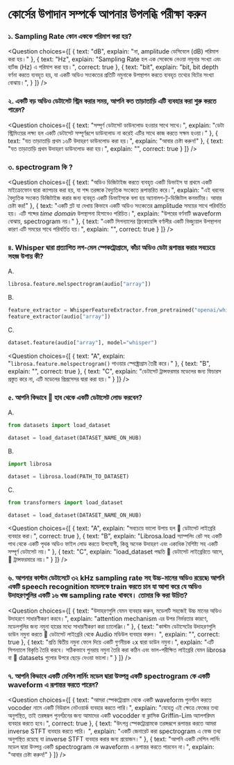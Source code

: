 <!-- DISABLE-FRONTMATTER-SECTIONS -->

# কোর্সের উপাদান সম্পর্কে আপনার উপলব্ধি পরীক্ষা করুন

### ১. Sampling Rate কোন এককে পরিমাপ করা হয়?

<Question
	choices={[
		{
			text: "dB",
			explain: "না, amplitude ডেসিবেলে (dB) পরিমাপ করা হয়।"
		},
		{
			text: "Hz",
			explain: "Sampling Rate হল এক সেকেন্ডে নেওয়া নমুনার সংখ্যা এবং হার্টজ (Hz) এ পরিমাপ করা হয়।",
			correct: true
		},
		{
			text: "bit",
			explain: "bit, bit depth বর্ণনা করতে ব্যবহৃত হয়, যা একটি অডিও সংকেতের প্রতিটি নমুনাকে উপস্থাপন করতে ব্যবহৃত তথ্যের বিটের সংখ্যা বোঝায়।",
		}
	]}
/>

### ২. একটি বড় অডিও ডেটাসেট স্ট্রিম করার সময়, আপনি কত তাড়াতাড়ি এটি ব্যবহার করা শুরু করতে পারেন?

<Question
	choices={[
		{
			text: "সম্পূর্ণ ডেটাসেট ডাউনলোড হওয়ার সাথে সাথে।",
			explain: "ডেটা স্ট্রিমিংয়ের লক্ষ্য হল একটি ডেটাসেট সম্পূর্ণরূপে ডাউনলোড না করেই এটির সাথে কাজ করতে সক্ষম হওয়া।"
		},
		{
			text: "যত তাড়াতাড়ি প্রথম ১৬টি  উদাহরণ ডাউনলোড করা হয়।",
			explain: "আবার চেষ্টা করুন!"
		},
		{
			text: "যত তাড়াতাড়ি প্রথম উদাহরণ ডাউনলোড করা হয়।",
			explain: "",
			correct: true
		}
	]}
/>

### ৩. spectrogram কি ?

<Question
	choices={[
		{
			text: "অডিও ডিজিটাইজ করতে ব্যবহৃত একটি ডিভাইস যা প্রথমে একটি মাইক্রোফোন দ্বারা ক্যাপচার করা হয়, যা শব্দ তরঙ্গকে বৈদ্যুতিক সংকেতে রূপান্তরিত করে।",
			explain: "এই ধরনের বৈদ্যুতিক সংকেত ডিজিটাইজ করার জন্য ব্যবহৃত একটি ডিভাইসকে বলা হয় অ্যানালগ-টু-ডিজিটাল কনভার্টার। আবার চেষ্টা কর!"
		},
		{
			text: "একটি প্লট যা দেখায় কিভাবে একটি অডিও সংকেতের amplitude সময়ের সাথে পরিবর্তিত হয়। এটি শব্দের *time domain* উপস্থাপনা হিসাবেও পরিচিত।",
			explain: "উপরের বর্ণনাটি waveform বোঝায়, spectrogram নয়।"
		},
		{
			text: "একটি সিগন্যালের ফ্রিকোয়েন্সি বর্ণালীর একটি ভিজ্যুয়াল উপস্থাপনা কারণ এটি সময়ের সাথে পরিবর্তিত হয়।",
			explain: "",
			correct: true
		}
	]}
/>

### ৪. Whisper দ্বারা প্রত্যাশিত লগ-মেল স্পেকট্রোগ্রামে, কাঁচা অডিও ডেটা রূপান্তর করার সবচেয়ে সহজ উপায় কী?

A.
```python
librosa.feature.melspectrogram(audio["array"])
```

B.
```python
feature_extractor = WhisperFeatureExtractor.from_pretrained("openai/whisper-small")
feature_extractor(audio["array"])
```

C.
```python
dataset.feature(audio["array"], model="whisper")
```

<Question
	choices={[
		{
			text: "A",
			explain: "`librosa.feature.melspectrogram()` পাওয়ার স্পেক্ট্রোগ্রাম তৈরী করে।"
		},
		{
			text: "B",
			explain: "",
			correct: true
		},
		{
			text: "C",
			explain: "ডেটাসেট ট্রান্সফরমার মডেলের জন্য ফিচারস প্রস্তুত করে না, এটি মডেলের প্রিপ্রসেসর দ্বারা করা হয়।"
		}
	]}
/>

### ৫. আপনি কিভাবে 🤗 হাব থেকে একটি ডেটাসেট লোড করবেন?

A.
```python
from datasets import load_dataset

dataset = load_dataset(DATASET_NAME_ON_HUB)
```

B.
```python
import librosa

dataset = librosa.load(PATH_TO_DATASET)
```

C.
```python
from transformers import load_dataset

dataset = load_dataset(DATASET_NAME_ON_HUB)
```

<Question
	choices={[
		{
			text: "A",
			explain: "সবচেয়ে ভালো উপায় হল 🤗 ডেটাসেট লাইব্রেরি ব্যবহার করা।",
			correct: true
		},
		{
			text: "B",
			explain: "Librosa.load স্যাম্পলিং রেট সহ একটি পাথ থেকে একটি পৃথক অডিও ফাইল লোড করতে উপযোগী, কিন্তু অনেক উদাহরণ এবং একাধিক বৈশিষ্ট্য সহ একটি সম্পূর্ণ ডেটাসেট নয়।"
		},
		{
			text: "C",
			explain: "load_dataset পদ্ধতি 🤗 ডেটাসেট লাইব্রেরিতে আসে, 🤗 ট্রান্সফরমারে নয়।"
		}
	]}
/>

### ৬. আপনার কাস্টম ডেটাসেটে ৩২ kHz sampling rate সহ উচ্চ-মানের অডিও রয়েছে৷ আপনি একটি speech recognition মডেলকে train করতে চান যা আশা করে যে অডিও উদাহরণগুলির একটি ১৬ খজ sampling rate থাকবে। তোমার কি করা উচিত?

<Question
	choices={[
		{
			text: "উদাহরণগুলি যেমন ব্যবহার করুন, মডেলটি সহজেই উচ্চ মানের অডিও উদাহরণে সাধারণীকরণ করবে।",
			explain: "attention mechanism এর উপর নির্ভরতার কারণে, মডেলগুলির জন্য নমুনা হারের মধ্যে সাধারণীকরণ করা চ্যালেঞ্জিং।"
		},
		{
			text: "কাস্টম ডেটাসেটের উদাহরণগুলি ডাউন নমুনা করতে 🤗 ডেটাসেট লাইব্রেরি থেকে Audio মডিউল ব্যবহার করুন।  ",
			explain: "",
			correct: true
		},
		{
			text: "প্রতি দ্বিতীয় নমুনা ফেলে দিয়ে একটি গুণনীয়ক ২x দ্বারা ডাউন নমুনা।",
			explain: "এটি সিগন্যালে বিকৃতি তৈরি করবে। সঠিকভাবে পুনরায় নমুনা তৈরি করা কঠিন এবং ভাল-পরীক্ষিত লাইব্রেরি যেমন librosa বা 🤗 datasets গুলোর উপরে ছেড়ে দেওয়া ভালো।"
		}
	]}
/>

### ৭. আপনি কিভাবে একটি মেশিন লার্নিং মডেল দ্বারা উত্পন্ন একটি spectrogram কে একটি waveform এ রূপান্তর করতে পারেন?

<Question
	choices={[
		{
			text: "আমরা স্পেকট্রোগ্রাম থেকে একটি waveform পুনর্গঠন করতে vocoder নামে একটি নিউরাল নেটওয়ার্ক ব্যবহার করতে পারি।",
			explain: "যেহেতু এই ক্ষেত্রে ফেজের তথ্য অনুপস্থিত, তাই তরঙ্গরূপ পুনর্গঠনের জন্য আমাদের একটি vocodder বা ক্লাসিক Griffin-Lim অ্যালগরিদম ব্যবহার করতে হবে।",
			correct: true
		},
		{
			text: "উৎপন্ন স্পেকট্রোগ্রামকে তরঙ্গরূপে রূপান্তর করতে আমরা inverse STFT ব্যবহার করতে পারি। ",
			explain: "একটি জেনারেট করা spectrogram এ ফেজ তথ্য অনুপস্থিত রয়েছে যা inverse STFT ব্যবহার করার জন্য প্রয়োজন।"
		},
		{
			text: "আপনি একটি মেশিন লার্নিং মডেল দ্বারা উত্পন্ন একটি spectrogram কে waveform এ রূপান্তর করতে পারবেন না।",
			explain: "আবার চেষ্টা করুন!"
		}
	]}
/>

